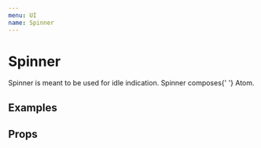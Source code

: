 ```yaml
---
menu: UI
name: Spinner
---
```



# Spinner

<span>
  Spinner is meant to be used for idle indication. Spinner composes{' '}
  <Link to="/rkta/packages-ui-src-atom-atom">Atom</Link>.
</span>

## Examples

<Playground>
  <Spinner />
  <Spinner color="secondary" size={80} borderWidth={6} css={{ marginTop: 40 }} />
</Playground>

## Props

<Props of={Spinner} />
